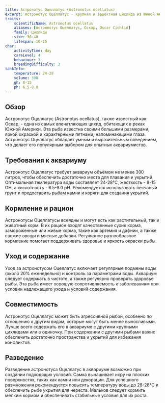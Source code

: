 ```yaml
---
title: Астронотус Оцеллатус (Astronotus ocellatus)
excerpt: Астронотус Оцеллатус - крупная и эффектная цихлида из Южной Америки, известная своей яркой окраской и характерными пятнами. Подходит для опытных аквариумистов.
traits:
    scientificName: Astronotus ocellatus
    aliases: [Астронотус Оцеллатус, Оскар, Oscar Cichlid]
    family: Цихлиды
    size: 30-40
    lifespan: 10-15
char:
    activityTime: day
    careLevel: 4
    behaviour: 3
    breedingDifficulty: 3
tankInfo:
    temperature: 24-28
    volume: 300
    gh: 8-15
    ph: 6.5-8.0
---
```


## Обзор
Астронотус Оцеллатус (Astronotus ocellatus), также известный как Оскар, - одна из самых впечатляющих цихид, обитающих в реках Южной Америки. Эта рыба известна своими большими размерами, яркой окраской и характерными пятнами, напоминающими глаза. Астронотус Оцеллатус обладает умным и выразительным поведением, что делает его популярным выбором для опытных аквариумистов.

## Требования к аквариуму
Астронотус Оцеллатус требует аквариум объёмом не менее 300 литров, чтобы обеспечить достаточно места для плавания и укрытий. Оптимальная температура воды составляет 24-28°C, жесткость - 8-15 GH, а кислотность - 6.5-8.0 pH. Рекомендуется использовать песчаный грунт и предоставить рыбам камни и коряги для создания укрытий.

## Кормление и рацион
Астронотусы Оцеллатусы всеядны и могут есть как растительный, так и животный корм. В их рацион входят качественные сухие корма, замороженные или живые корма, такие как артемия и дафнии, а также свежие овощи и мясные добавки. Регулярное разнообразное кормление помогает поддерживать здоровье и яркость окраски рыбы.

## Уход и содержание
Уход за астронотусом Оцеллатус включает регулярные подмены воды (около 20% еженедельно) и контроль за параметрами воды. Аквариум следует содержать в чистоте, а также регулярно проверять здоровье рыбы. Эта рыба имеет хорошую сопротивляемость к заболеваниям при условии надлежащего ухода и условий содержания.

## Совместимость
Астронотус Оцеллатус может быть агрессивной рыбой, особенно по отношению к другим видам, которые могут быть менее выносливыми. Лучше всего содержать его в аквариуме с другими крупными цихлидами или в одиночку. При содержании с другими рыбами важно обеспечить достаточно пространства и укрытий для избежания конфликтов.

## Разведение
Разведение астронотуса Оцеллатус в аквариуме возможно при создании подходящих условий. Самка вынашивает икру на плоских поверхностях, таких как камни или декорации. Для успешного размножения рекомендуется повысить температуру воды до 26-28°C и обеспечить рыбе укрытия для нереста. Мальков следует кормить мелким кормом и обеспечивать стабильные условия для их роста.
